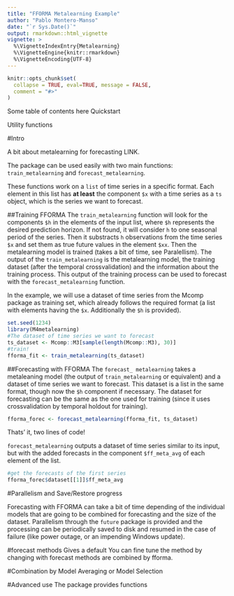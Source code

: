 ```yaml
---
title: "FFORMA Metalearning Example"
author: "Pablo Montero-Manso"
date: "`r Sys.Date()`"
output: rmarkdown::html_vignette
vignette: >
  %\VignetteIndexEntry{Metalearning}
  %\VignetteEngine{knitr::rmarkdown}
  %\VignetteEncoding{UTF-8}
---
```


```r
knitr::opts_chunk$set(
  collapse = TRUE, eval=TRUE, message = FALSE,
  comment = "#>"
)
```

Some table of contents here
Quickstart

Utility functions

#Intro 

A bit about metalearning for forecasting LINK.

The package can be used easily with two main functions: `train_metalearning` and `forecast_metalearning`.

These functions work on a `list` of time series in a specific format.
Each element in this list has **at least** the component `$x` with a time series as a `ts` object, which is the series we want to forecast.

##Training FFORMA
The `train_metalearning` function will look for the components `$h` in the elements of the input list, where `$h` represents the desired prediction horizon. If not found, it will consider `h` to one seasonal period of the series. Then it substracts `h` observations from the time series `$x` and set them as true future values in the element `$xx`.
Then the metalearning model is trained (takes a bit of time, see Paralellism). The output of the `train_metalearning` is the metalearning model, the training dataset (after the temporal crossvalidation) and the information about the training process. This output of the training process can be used to forecast with the `forecast_metalearning` function.

In the example, we will use a dataset of time series from the Mcomp package as training set, which already follows the required format (a list with elements having the `$x`. Additionally the `$h` is provided).
```r
set.seed(1234)
library(M4metalearning)
#The dataset of time series we want to forecast
ts_dataset <- Mcomp::M3[sample(length(Mcomp::M3), 30)]
#train!
fforma_fit <- train_metalearning(ts_dataset)
```
##Forecasting with FFORMA
The `forecast_ metalearning` takes a metaleaning model (the output of `train_metalearning` or equivalent) and a dataset of time series we want to forecast. This dataset is a list in the same format, though now the `$h` component if necessary. The dataset for forecasting can be the same as the one used for training (since it uses crossvalidation by temporal holdout for training).

```r
fforma_forec <- forecast_metalearning(fforma_fit, ts_dataset)
```
Thats' it, two lines of code!

`forecast_metalearning` outputs a dataset of time series similar to its input, but with the added forecasts in the component `$ff_meta_avg` of each element of the list.

```r
#get the forecasts of the first series
fforma_forec$dataset[[1]]$ff_meta_avg
```


#Parallelism and Save/Restore progress

Forecasting with FFORMA can take a bit of time depending of the individual models that are going to be combined for forecasting and the size of the dataset.
Parallelism through the `future` package is provided and the processing can be periodically saved to disk and resumed in the case of failure (like power outage, or an impending Windows update).


#forecast methods
Gives a default
You can fine tune the method by changing with forecast methods are combined by fforma.

#Combination by Model Averaging or Model Selection

#Advanced use
The package provides functions 
